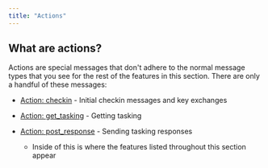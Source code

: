 ```yaml
---
title: "Actions"
---
```


## What are actions?

Actions are special messages that don't adhere to the normal message types that you see for the rest of the features in this section. There are only a handful of these messages:

* [Action: checkin](/version-2.3/customizing/c2-related-development/c2-profile-code/agent-side-coding/initial-checkin) - Initial checkin messages and key exchanges

* [Action: get\_tasking](/version-2.3/customizing/c2-related-development/c2-profile-code/agent-side-coding/action_get_tasking) - Getting tasking

* [Action: post\_response](/version-2.3/customizing/c2-related-development/c2-profile-code/agent-side-coding/action-post_response) - Sending tasking responses

  * Inside of this is where the features listed throughout this section appear
